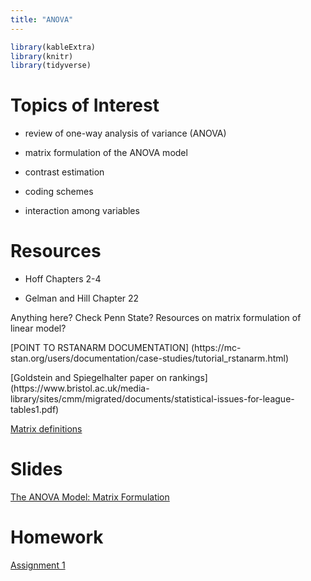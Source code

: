 ```yaml
---
title: "ANOVA"
---
```


```r
library(kableExtra)
library(knitr)
library(tidyverse)
```


# Topics of Interest

- review of one-way analysis of variance (ANOVA)

- matrix formulation of the ANOVA model

- contrast estimation

- coding schemes

- interaction among variables


# Resources

- Hoff Chapters 2-4

- Gelman and Hill Chapter 22

Anything here?  Check Penn State?  Resources on matrix formulation of linear model?

[POINT TO RSTANARM DOCUMENTATION]
(https://mc-stan.org/users/documentation/case-studies/tutorial_rstanarm.html)

[Goldstein and Spiegelhalter paper on rankings] (https://www.bristol.ac.uk/media-library/sites/cmm/migrated/documents/statistical-issues-for-league-tables1.pdf)

[Matrix definitions](https://onlinecourses.science.psu.edu/statprogram/reviews/matrix-algebra/definitions)


# Slides


[The ANOVA Model: Matrix Formulation](decks/anova_01_deck.html)

<!-- [Contrast Estimation and Interaction](decks/anova_02_deck.html)

[Random Effects ANOVA](decks/anova_03_deck.html)

[Bayesian Inference for the Hierarchical Normal Model](decks/anova_04_deck.html) --->



# Homework

[Assignment 1](decks/homework/hw1.html)

<!-- [Assignment 2](decks/homework/hw2.html)  --->



